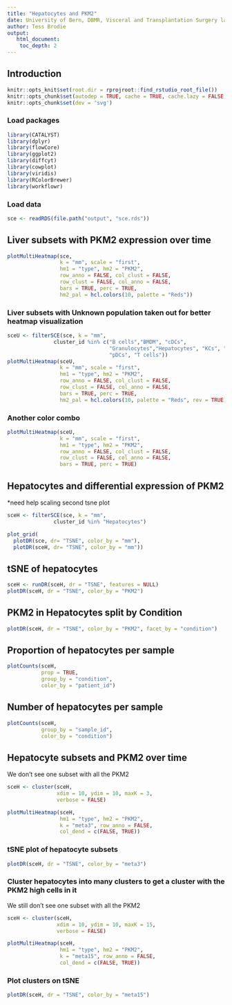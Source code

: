 ---
title: "Hepatocytes and PKM2"
date: University of Bern, DBMR, Visceral and Transplantation Surgery lab
author: Tess Brodie
output: 
   html_document:
    toc_depth: 2
---

## Introduction

```{r setup, include = FALSE, dev='svg'}
knitr::opts_knit$set(root.dir = rprojroot::find_rstudio_root_file())
knitr::opts_chunk$set(autodep = TRUE, cache = TRUE, cache.lazy = FALSE)
knitr::opts_chunk$set(dev = 'svg')
```



### Load packages

```{r load-libs, message = FALSE, warning = FALSE}
library(CATALYST)
library(dplyr)
library(flowCore)
library(ggplot2)
library(diffcyt)
library(cowplot)
library(viridis)
library(RColorBrewer)
library(workflowr)
```

### Load data

```{r load-data}
sce <- readRDS(file.path("output", "sce.rds"))
```

## Liver subsets with PKM2 expression over time

```{r}
plotMultiHeatmap(sce, 
                 k = "mm", scale = "first",
                 hm1 = "type", hm2 = "PKM2",
                 row_anno = FALSE, col_clust = FALSE,
                 row_clust = FALSE, col_anno = FALSE,
                 bars = TRUE, perc = TRUE,
                 hm2_pal = hcl.colors(10, palette = "Reds"))

```

### Liver subsets with Unknown population taken out for better heatmap visualization

```{r}
sceU <- filterSCE(sce, k = "mm",
               cluster_id %in% c("B cells","BMDM", "cDCs",
                                 "Granulocytes","Hepatocytes", "KCs", "LSECs",
                                 "pDCs", "T cells"))
plotMultiHeatmap(sceU, 
                 k = "mm", scale = "first",
                 hm1 = "type", hm2 = "PKM2",
                 row_anno = FALSE, col_clust = FALSE,
                 row_clust = FALSE, col_anno = FALSE,
                 bars = TRUE, perc = TRUE,
                 hm2_pal = hcl.colors(10, palette = "Reds", rev = TRUE))

```
### Another color combo

```{r}
plotMultiHeatmap(sceU, 
                 k = "mm", scale = "first",
                 hm1 = "type", hm2 = "PKM2",
                 row_anno = FALSE, col_clust = FALSE,
                 row_clust = FALSE, col_anno = FALSE,
                 bars = TRUE, perc = TRUE)
```


## Hepatocytes and differential expression of PKM2
*need help scaling second tsne plot

```{r}
sceH <- filterSCE(sce, k = "mm",
               cluster_id %in% "Hepatocytes")

plot_grid(
  plotDR(sce, dr= "TSNE", color_by = "mm"),
  plotDR(sceH, dr= "TSNE", color_by = "mm"))
```

## tSNE of hepatocytes

```{r}
sceH <- runDR(sceH, dr = "TSNE", features = NULL)
plotDR(sceH, dr = "TSNE", color_by = "PKM2")

```
## PKM2 in Hepatocytes split by Condition

```{r}
plotDR(sceH, dr = "TSNE", color_by = "PKM2", facet_by = "condition")
```


## Proportion of hepatocytes per sample

```{r}
plotCounts(sceH, 
           prop = TRUE,
           group_by = "condition", 
           color_by = "patient_id")
```

## Number of hepatocytes per sample

```{r}
plotCounts(sceH, 
           group_by = "sample_id", 
           color_by = "condition")

```

## Hepatocyte subsets and PKM2 over time
We don't see one subset with all the PKM2

```{r}
sceH <- cluster(sceH, 
                xdim = 10, ydim = 10, maxK = 3, 
                verbose = FALSE)

plotMultiHeatmap(sceH, 
                 hm1 = "type", hm2 = "PKM2", 
                 k = "meta3", row_anno = FALSE,
                 col_dend = c(FALSE, TRUE))
```

### tSNE plot of hepatocyte subsets 

```{r}
plotDR(sceH, dr = "TSNE", color_by = "meta3")
```


### Cluster hepatocytes into many clusters to get a cluster with the PKM2 high cells in it
We still don't see one subset with all the PKM2

```{r}
sceH <- cluster(sceH, 
                xdim = 10, ydim = 10, maxK = 15, 
                verbose = FALSE)

plotMultiHeatmap(sceH, 
                 hm1 = "type", hm2 = "PKM2", 
                 k = "meta15", row_anno = FALSE,
                 col_dend = c(FALSE, TRUE))


```

### Plot clusters on tSNE

```{r}
plotDR(sceH, dr = "TSNE", color_by = "meta15")
```

